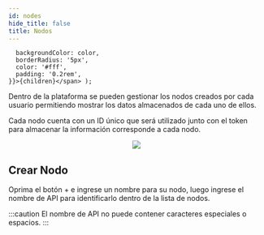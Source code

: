 ```yaml
---
id: nodes
hide_title: false
title: Nodos
---
```


      backgroundColor: color,
      borderRadius: '5px',
      color: '#fff',
      padding: '0.2rem',
    }}>{children}</span> );


Dentro de la plataforma se pueden gestionar los nodos creados por cada usuario permitiendo mostrar los datos almacenados de cada uno de ellos.

Cada nodo cuenta con un ID único que será utilizado junto con el token para almacenar la información corresponde a cada nodo. 



<div align="center" style={{margin: '20px'}}>
<img src={require('./../assets/iot/create-node.png').default}  align="center"/>
</div>

## Crear Nodo

Oprima el botón +  e ingrese un nombre para su nodo, luego ingrese el nombre de API para identificarlo dentro de la lista de nodos.

:::caution
El nombre de API no puede contener caracteres especiales o espacios.
:::


